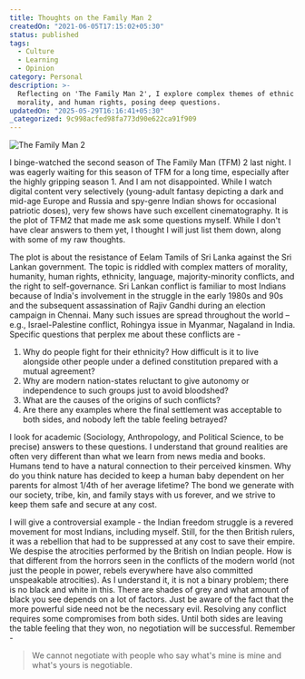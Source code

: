 ```yaml
---
title: Thoughts on the Family Man 2
createdOn: "2021-06-05T17:15:02+05:30"
status: published
tags:
  - Culture
  - Learning
  - Opinion
category: Personal
description: >-
  Reflecting on 'The Family Man 2', I explore complex themes of ethnic conflict,
  morality, and human rights, posing deep questions.
updatedOn: "2025-05-29T16:16:41+05:30"
_categorized: 9c998acfed98fa773d90e622ca91f909
---
```


![The Family Man 2](/images/notes/thoughts-on-the-family-man-2/the-family-man-2-cover.jpg "The Family Man 2")

I binge-watched the second season of The Family Man (TFM) 2 last night. I was
eagerly waiting for this season of TFM for a long time, especially after the
highly gripping season 1. And I am not disappointed. While I watch digital
content very selectively (young-adult fantasy depicting a dark and mid-age
Europe and Russia and spy-genre Indian shows for occasional patriotic doses),
very few shows have such excellent cinematography. It is the plot of TFM2 that
made me ask some questions myself. While I don't have clear answers to them yet,
I thought I will just list them down, along with some of my raw thoughts.

The plot is about the resistance of Eelam Tamils of Sri Lanka against the Sri
Lankan government. The topic is riddled with complex matters of morality,
humanity, human rights, ethnicity, language, majority-minority conflicts, and
the right to self-governance. Sri Lankan conflict is familiar to most Indians
because of India's involvement in the struggle in the early 1980s and 90s and
the subsequent assassination of Rajiv Gandhi during an election campaign in
Chennai. Many such issues are spread throughout the world – e.g.,
Israel-Palestine conflict, Rohingya issue in Myanmar, Nagaland in India.
Specific questions that perplex me about these conflicts are -

1. Why do people fight for their ethnicity? How difficult is it to live
   alongside other people under a defined constitution prepared with a mutual
   agreement?
2. Why are modern nation-states reluctant to give autonomy or independence to
   such groups just to avoid bloodshed?
3. What are the causes of the origins of such conflicts?
4. Are there any examples where the final settlement was acceptable to both
   sides, and nobody left the table feeling betrayed?

I look for academic (Sociology, Anthropology, and Political Science, to be
precise) answers to these questions. I understand that ground realities are
often very different than what we learn from news media and books. Humans tend
to have a natural connection to their perceived kinsmen. Why do you think nature
has decided to keep a human baby dependent on her parents for almost 1/4th of
her average lifetime? The bond we generate with our society, tribe, kin, and
family stays with us forever, and we strive to keep them safe and secure at any
cost.

I will give a controversial example - the Indian freedom struggle is a revered
movement for most Indians, including myself. Still, for the then British rulers,
it was a rebellion that had to be suppressed at any cost to save their empire.
We despise the atrocities performed by the British on Indian people. How is that
different from the horrors seen in the conflicts of the modern world (not just
the people in power, rebels everywhere have also committed unspeakable
atrocities). As I understand it, it is not a binary problem; there is no black
and white in this. There are shades of grey and what amount of black you see
depends on a lot of factors. Just be aware of the fact that the more powerful
side need not be the necessary evil. Resolving any conflict requires some
compromises from both sides. Until both sides are leaving the table feeling that
they won, no negotiation will be successful. Remember -

> We cannot negotiate with people who say what's mine is mine and what's yours is negotiable.
